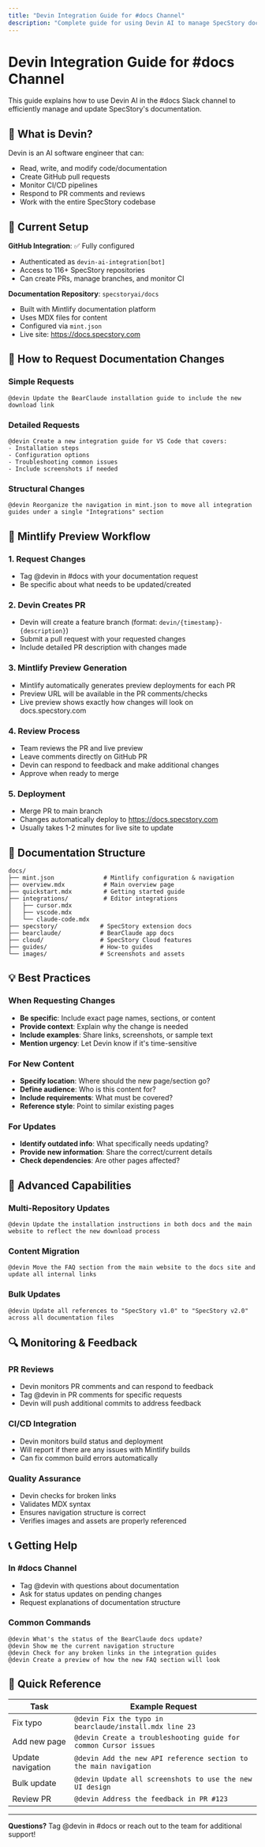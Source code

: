 ```yaml
---
title: "Devin Integration Guide for #docs Channel"
description: "Complete guide for using Devin AI to manage SpecStory documentation"
---
```


# Devin Integration Guide for #docs Channel

This guide explains how to use Devin AI in the #docs Slack channel to efficiently manage and update SpecStory's documentation.

## 🤖 What is Devin?

Devin is an AI software engineer that can:
- Read, write, and modify code/documentation
- Create GitHub pull requests
- Monitor CI/CD pipelines
- Respond to PR comments and reviews
- Work with the entire SpecStory codebase

## 🔧 Current Setup

**GitHub Integration**: ✅ Fully configured
- Authenticated as `devin-ai-integration[bot]`
- Access to 116+ SpecStory repositories
- Can create PRs, manage branches, and monitor CI

**Documentation Repository**: `specstoryai/docs`
- Built with Mintlify documentation platform
- Uses MDX files for content
- Configured via `mint.json`
- Live site: https://docs.specstory.com

## 📝 How to Request Documentation Changes

### Simple Requests
```
@devin Update the BearClaude installation guide to include the new download link
```

### Detailed Requests
```
@devin Create a new integration guide for VS Code that covers:
- Installation steps
- Configuration options
- Troubleshooting common issues
- Include screenshots if needed
```

### Structural Changes
```
@devin Reorganize the navigation in mint.json to move all integration guides under a single "Integrations" section
```

## 🔄 Mintlify Preview Workflow

### 1. Request Changes
- Tag @devin in #docs with your documentation request
- Be specific about what needs to be updated/created

### 2. Devin Creates PR
- Devin will create a feature branch (format: `devin/{timestamp}-{description}`)
- Submit a pull request with your requested changes
- Include detailed PR description with changes made

### 3. Mintlify Preview Generation
- Mintlify automatically generates preview deployments for each PR
- Preview URL will be available in the PR comments/checks
- Live preview shows exactly how changes will look on docs.specstory.com

### 4. Review Process
- Team reviews the PR and live preview
- Leave comments directly on GitHub PR
- Devin can respond to feedback and make additional changes
- Approve when ready to merge

### 5. Deployment
- Merge PR to main branch
- Changes automatically deploy to https://docs.specstory.com
- Usually takes 1-2 minutes for live site to update

## 📁 Documentation Structure

```
docs/
├── mint.json              # Mintlify configuration & navigation
├── overview.mdx           # Main overview page
├── quickstart.mdx         # Getting started guide
├── integrations/          # Editor integrations
│   ├── cursor.mdx
│   ├── vscode.mdx
│   └── claude-code.mdx
├── specstory/            # SpecStory extension docs
├── bearclaude/           # BearClaude app docs
├── cloud/                # SpecStory Cloud features
├── guides/               # How-to guides
└── images/               # Screenshots and assets
```

## 💡 Best Practices

### When Requesting Changes
- **Be specific**: Include exact page names, sections, or content
- **Provide context**: Explain why the change is needed
- **Include examples**: Share links, screenshots, or sample text
- **Mention urgency**: Let Devin know if it's time-sensitive

### For New Content
- **Specify location**: Where should the new page/section go?
- **Define audience**: Who is this content for?
- **Include requirements**: What must be covered?
- **Reference style**: Point to similar existing pages

### For Updates
- **Identify outdated info**: What specifically needs updating?
- **Provide new information**: Share the correct/current details
- **Check dependencies**: Are other pages affected?

## 🚀 Advanced Capabilities

### Multi-Repository Updates
```
@devin Update the installation instructions in both docs and the main website to reflect the new download process
```

### Content Migration
```
@devin Move the FAQ section from the main website to the docs site and update all internal links
```

### Bulk Updates
```
@devin Update all references to "SpecStory v1.0" to "SpecStory v2.0" across all documentation files
```

## 🔍 Monitoring & Feedback

### PR Reviews
- Devin monitors PR comments and can respond to feedback
- Tag @devin in PR comments for specific requests
- Devin will push additional commits to address feedback

### CI/CD Integration
- Devin monitors build status and deployment
- Will report if there are any issues with Mintlify builds
- Can fix common build errors automatically

### Quality Assurance
- Devin checks for broken links
- Validates MDX syntax
- Ensures navigation structure is correct
- Verifies images and assets are properly referenced

## 📞 Getting Help

### In #docs Channel
- Tag @devin with questions about documentation
- Ask for status updates on pending changes
- Request explanations of documentation structure

### Common Commands
```
@devin What's the status of the BearClaude docs update?
@devin Show me the current navigation structure
@devin Check for any broken links in the integration guides
@devin Create a preview of how the new FAQ section will look
```

## 🎯 Quick Reference

| Task | Example Request |
|------|----------------|
| Fix typo | `@devin Fix the typo in bearclaude/install.mdx line 23` |
| Add new page | `@devin Create a troubleshooting guide for common Cursor issues` |
| Update navigation | `@devin Add the new API reference section to the main navigation` |
| Bulk update | `@devin Update all screenshots to use the new UI design` |
| Review PR | `@devin Address the feedback in PR #123` |

---

**Questions?** Tag @devin in #docs or reach out to the team for additional support!
